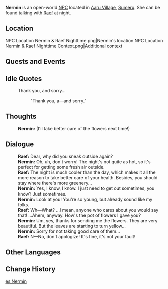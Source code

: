 {{Meta
<!-- Remove this template after adding the missing info -->
|missing_NPC_profile  = yes
}}
{{Character Infobox
|type             = Open-World NPC <!-- NPC, Quest NPC, or Event NPC -->
|image            = NPC Nermin.png
|realname         = <!-- Optional, if different from in-game name -->
|deceased         = <!-- Past (for deceased prior to events of the game) or free response -->
|region           = Sumeru
|location         = Sumeru
|affiliation       = 
|title            = 

|ancestry         = <!-- Clan/family -->
|father           = 
|mother           = 
|spouse           = 
|sibling          = 
|child            = 
|relative         = 

|voiceEN          = 
|voiceCN          = 
|voiceJP          = 
|dialoguereward   = 
}}
'''Nermin''' is an open-world [[NPC]] located in [[Aaru Village]], [[Sumeru]]. She can be found talking with [[Raef]] at night.
<!-- is a quest/event-exclusive NPC that appears in the [[(Chapter)]] Act I: [[(Quest)]].-->

==Location==
<gallery>
NPC Location Nermin & Raef Nighttime.png|Nermin's location
NPC Location Nermin & Raef Nighttime Context.png|Additional context
</gallery>
<!--
==Profile==
Detailed story/lore information goes here.
''(To be added.)''

===Appearance===
Keep appearance section short and concise. Limit to 2 paragraphs with 3-4 sentences each.
''(To be added.)''
-->
==Quests and Events==
{{Quests and Events}}

==Idle Quotes==
{{Dialogue Start}}
:{{DIcon|Idle}} Thank you, and sorry...
::{{A|VO Nermin 01.ogg}} "Thank you, a&mdash;and sorry."
{{Dialogue End}}

==Thoughts==
{{All Schemes to Know Explanation|name=Nermin}}
{{Dialogue Start}}
:{{A|VO Nermin All Schemes to Know 01.ogg}} '''Nermin:''' (I'll take better care of the flowers next time!)
{{Dialogue End}}

==Dialogue==
{{Dialogue Start}}
:'''Raef:''' Dear, why did you sneak outside again?
:'''Nermin:''' Oh, uh, don't worry! The night's not quite as hot, so it's perfect for getting some fresh air outside.
:'''Raef:''' The night is much cooler than the day, which makes it all the more reason to take better care of your health. Besides, you should stay where there's more greenery...
:'''Nermin:''' Yes, I know, I know. I just need to get out sometimes, you know? Just sometimes.
:'''Nermin:''' Look at you! You're so young, but already sound like my folks.
:'''Raef:''' Wh&mdash;What? ...I mean, anyone who cares about you would say that! ...Ahem, anyway. How's the pot of flowers I gave you?
:'''Nermin:''' Um, yes, thanks for sending me the flowers. They are very beautiful. But the leaves are starting to turn yellow...
:'''Nermin:''' Sorry for not taking good care of them...
:'''Raef:''' N&mdash;No, don't apologize! It's fine, it's not your fault!
{{Dialogue End}}
<!--
:'''Raef:''' Dear, why did you sneak outside again?
:'''Nermin:''' Oh, uh, don't worry! The night's not quite as hot, so it's perfect for getting some fresh air outside.
:'''Raef:''' But isn't the difference in temperatures between night and day precisely the reason you need to take care of yourself? You've only just recovered... You should spend a bit more time resting...
:'''Nermin:''' Yes, I know, I know. I just need to get out sometimes, you know? Just sometimes.
:'''Nermin:''' And well, look at you! You're still a young man, but you already sound as old as my folks.
:'''Raef:''' Wh&mdash;What? ...I mean, anyone who cares about you would say that! ...Ahem, anyway. How's the pot of flowers I gave you?
:'''Nermin:''' Um, yes, thanks for sending me the flowers. They are very lovely. But the leaves are starting to turn yellow...
:'''Nermin:''' Sorry, I haven't been taking good care of them...
:'''Raef:''' N&mdash;No, don't apologize! It's fine, it's not your fault!
--><!--
==Event Dialogue==
===Event Name===
{{Dialogue Start}}
:'''{{subst:PAGENAME}}:'''
{{Dialogue End}}

==Trivia==
* 
-->

==Other Languages==
{{Other Languages
|default_hidden = 1
|en      = Nermin
|zhs     = 内尔敏
|zhs_rm  = Nèi'ěrmǐn
|zht     = 內爾敏
|zht_rm  = Nèi'ěrmǐn
|ja      = ネルミン
|ja_rm   = Nerumin
|ko      = 네르민
|es      = Nermín
|fr      = Nermin
|ru      = Нермин
|th      = Nermin
|vi      = Nermin
|de      = Nermin
|id      = Nermin
|pt      = Nermin
|tr      = Nermin
|it      = Nermin
}}

==Change History==
{{Change History|3.1}}
<!--
==References==
{{Reflist}}
-->

[[es:Nermín]]